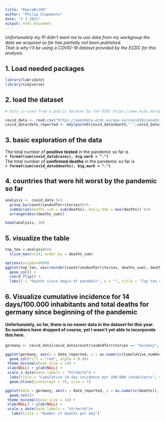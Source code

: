 ```yaml
---
title: "ReproWithR"
author: "Philip Stapmanns"
date: "3 3 2021"
output: html_document
---
```


  *Unfortunately my PI didn't want me to use data from my workgroup the data we acquired so far has partially not been published.*  
  *That is why I'll be using a COVID-19 dataset provided by the ECDC for this analysis.*  
  
## 1. Load needed packages
```r
library(lubridate)
library(tidyverse)
```
## 2. load the dataset
```r
# Data is used from a public dataset by the ECDC https://www.ecdc.europa.eu

covid_data <- read.csv("https://opendata.ecdc.europa.eu/covid19/casedistribution/csv", na.strings = "", fileEncoding = "UTF-8-BOM", stringsAsFactors = F)
covid_data$date_reported <- mdy(paste0(covid_data$month,"-",covid_data$day,"-",covid_data$year))
```
## 3. basic exploration of the data  
The total number of **positive tested** in the pandemic so far is   
**`r format(sum(covid_data$cases), big.mark = ".")`**  
The total number of **confirmed deaths** in the pandemic so far is   
**`r format(sum(covid_data$deaths), big.mark = ".")`**  

## 4. countries that were hit worst by the pandemic so far
```r
analysis <- covid_data %>%
  group_by(countriesAndTerritories)%>%
  summarise(deaths_sum = sum(deaths), daily_max = max(deaths)) %>%
  arrange(desc(deaths_sum))

head(analysis, 10)
```
## 5. visualize the table
```r
top_ten <-analysis%>%
  slice_max(n=10, order_by = deaths_sum)

options(scipen=9999)
ggplot(top_ten, aes(reorder(countriesAndTerritories, deaths_sum), deaths_sum)) +
  geom_col() +
  coord_flip() +
  labs(y = "Deaths since begin of pandemic", x = "", title = "Top ten countries with most deaths")
```
  
## 6. Visualize cumulative incidence for 14 days/100.000 inhabitants and total deaths for germany since beginning of the pandemic 
#### Unfortunately, so far, there is no newer data in the dataset for this year. So numbers have dropped of course, yet I wasn't yet able to incorporate this here.
```r
germany <- covid_data[covid_data$countriesAndTerritories == "Germany",]

ggplot(germany, aes(x = date_reported, y = as.numeric(Cumulative_number_for_14_days_of_COVID.19_cases_per_100000)))+
  geom_col(fill = "red", alpha = 0.8)+
 theme_minimal(base_size = 14) +
 xlab(NULL) + ylab(NULL) + 
 scale_x_date(date_labels = "%Y/%m/%d") +
  labs(title = "Cumulative 14-day incidence per 100.000 inhabitants", subtitle = "Black line marks current goal for openingstrategies in Germany")+
  geom_hline(yintercept = 35, size = 1)

ggplot(data = germany, aes(x = date_reported, y = as.numeric(deaths)), fill = "black", alpha = 0.2) + 
  geom_col()+
 theme_minimal(base_size = 14) +
 xlab(NULL) + ylab(NULL) + 
 scale_x_date(date_labels = "%Y/%m/%d")+
   labs(title = "Number of deaths per day")
```
